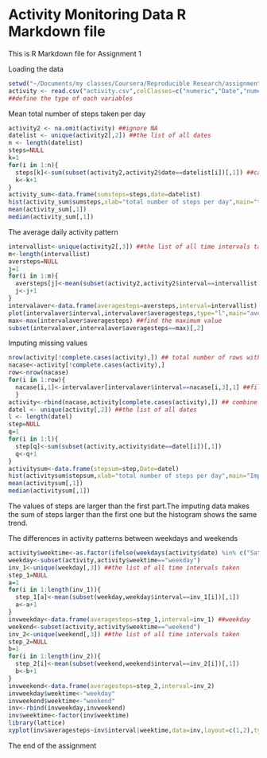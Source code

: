 Activity Monitoring Data R Markdown file
=======================================

This is R Markdown file for Assignment 1

Loading the data

```r
setwd("~/Documents/my classes/Coursera/Reproducible Research/assignment 1")
activity <- read.csv("activity.csv",colClasses=c("numeric","Date","numeric"))
##define the type of each variables
```


Mean total number of steps taken per day
```r
activity2 <- na.omit(activity) ##ignore NA
datelist <- unique(activity2[,2]) ##the list of all dates
n <- length(datelist)
steps=NULL
k=1
for(i in 1:n){
  steps[k]<-sum(subset(activity2,activity2$date==datelist[i])[,1]) ##calculate the sum of steps per day
  k<-k+1
}
activity_sum<-data.frame(sumsteps=steps,date=datelist)
hist(activity_sum$sumsteps,xlab="total number of steps per day",main="total number of steps taken each day")
mean(activity_sum[,1])
median(activity_sum[,1])
```


The average daily activity pattern
```r
intervallist<-unique(activity2[,3]) ##the list of all time intervals taken
m<-length(intervallist)
aversteps=NULL
j=1
for(i in 1:m){
  aversteps[j]<-mean(subset(activity2,activity2$interval==intervallist[i])[,1]) ##calculate the average steps at each time interval
  j<-j+1
}
intervalaver<-data.frame(averagesteps=aversteps,interval=intervallist)
plot(intervalaver$interval,intervalaver$averagesteps,type="l",main="average number of steps of the 5-min interval",xlab="interval",ylab="average steps")
max<-max(intervalaver$averagesteps) ##find the maximum value 
subset(intervalaver,intervalaver$averagesteps==max)[,2]
```


Imputing missing values
```r
nrow(activity[!complete.cases(activity),]) ## total number of rows with NA
nacase<-activity[!complete.cases(activity),]
row<-nrow(nacase)
for(i in 1:row){
  nacase[i,1]<-intervalaver[intervalaver$interval==nacase[i,3],1] ##fill in the NA values with the average steps at the time interval
  }
activity<-rbind(nacase,activity[complete.cases(activity),]) ## combine the refilled the data and the data without NA
datel <- unique(activity[,2]) ##the list of all dates
l <- length(datel)
step=NULL
q=1
for(i in 1:l){
  step[q]<-sum(subset(activity,activity$date==datel[i])[,1])
  q<-q+1
}
activitysum<-data.frame(stepsum=step,Date=datel)
hist(activitysum$stepsum,xlab="total number of steps per day",main="Imputing data-total number of steps taken each day")
mean(activitysum[,1])
median(activitysum[,1])
```
The values of steps are larger than the first part.The imputing data makes the sum of steps larger than the first one but the histogram shows the same trend.



The differences in activity patterns between weekdays and weekends
```r
activity$weektime<-as.factor(ifelse(weekdays(activity$date) %in% c("Saturday","Sunday"),"weekend","weekday")) ##add weektime column
weekday<-subset(activity,activity$weektime=="weekday")
inv_1<-unique(weekday[,3]) ##the list of all time intervals taken
step_1=NULL
a=1
for(i in 1:length(inv_1)){
  step_1[a]<-mean(subset(weekday,weekday$interval==inv_1[i])[,1])
  a<-a+1
}
invweekday<-data.frame(averagesteps=step_1,interval=inv_1) ##weekday
weekend<-subset(activity,activity$weektime=="weekend")
inv_2<-unique(weekend[,3]) ##the list of all time intervals taken
step_2=NULL
b=1
for(i in 1:length(inv_2)){
  step_2[i]<-mean(subset(weekend,weekend$interval==inv_2[i])[,1])
  b<-b+1
}
invweekend<-data.frame(averagesteps=step_2,interval=inv_2)
invweekday$weektime<-"weekday"
invweekend$weektime<-"weekend"
inv<-rbind(invweekday,invweekend)
inv$weektime<-factor(inv$weektime)
library(lattice)
xyplot(inv$averagesteps~inv$interval|weektime,data=inv,layout=c(1,2),type="l")
```


The end of the assignment